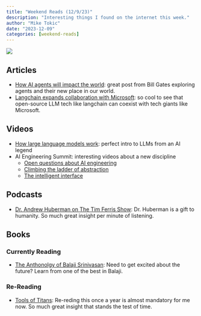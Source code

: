 ```yaml
---
title: "Weekend Reads (12/9/23)"
description: "Interesting things I found on the internet this week."
author: "Mike Tokic"
date: "2023-12-09"
categories: [weekend-reads]
---
```


![](https://thumbs.dreamstime.com/b/conceptual-business-illustration-words-total-addressabl-addressable-market-110227412.jpg)

## Articles

- [How AI agents will impact the world](https://www.gatesnotes.com/AI-agents): great post from Bill Gates exploring agents and their new place in our world.
- [Langchain expands collaboration with Microsoft](https://blog.langchain.dev/langchain-expands-collaboration-with-microsoft/?utm_source=bensbites&utm_medium=newsletter&utm_campaign=daily-digest-microsoft-made-google-sing): so cool to see that open-source LLM tech like langchain can coexist with tech giants like Microsoft. 

## Videos

- [How large language models work](https://www.youtube.com/watch?v=zjkBMFhNj_g&t=1s): perfect intro to LLMs from an AI legend
- AI Engineering Summit: interesting videos about a new discipline
    - [Open questions about AI engineering](https://www.youtube.com/watch?v=AjLVoAu-u-Q)
    - [Climbing the ladder of abstraction](https://www.youtube.com/watch?v=PAy_GHUAICw)
    - [The intelligent interface](https://www.youtube.com/watch?v=ieWT6X2Yh_g)

## Podcasts

- [Dr. Andrew Huberman on The Tim Ferris Show](https://open.spotify.com/episode/6KiIolOda4bsSyrtWpVj2F?si=2e7bb1828b1f43cf): Dr. Huberman is a gift to humanity. So much great insight per minute of listening. 

## Books

### Currently Reading

- [The Anthonolgy of Balaji Srinivasan](https://www.amazon.com/Anthology-Balaji-Technology-Building-Future/dp/1544542917): Need to get excited about the future? Learn from one of the best in Balaji. 

### Re-Reading

- [Tools of Titans](https://www.amazon.com/Tools-Titans-Billionaires-World-Class-Performers/dp/B082VKY29Q/ref=sr_1_1?crid=5MGMGSM4ZATG&keywords=tools+of+titans&qid=1702145360&s=books&sprefix=tools+of+titans%2Cstripbooks%2C334&sr=1-1): Re-reding this once a year is almost mandatory for me now. So much great insight that stands the test of time. 